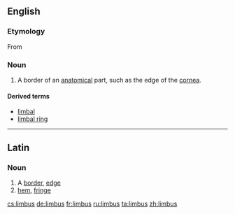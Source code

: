 ==English==

===Etymology===
From {{etyl|la}} {{term|limbus#Latin|limbus|edge, border}}

===Noun===
{{en-noun|-}}

# {{medical|biology}} A border of an [[anatomical]] part, such as the edge of the [[cornea]].

====Derived terms====
* [[limbal]]
* [[limbal ring]]

----

==Latin==

===Noun===
{{la-noun|limbus|limbi|limbī|m|second}}

# A [[border]], [[edge]]
# [[hem]], [[fringe]]

[[cs:limbus]]
[[de:limbus]]
[[fr:limbus]]
[[ru:limbus]]
[[ta:limbus]]
[[zh:limbus]]